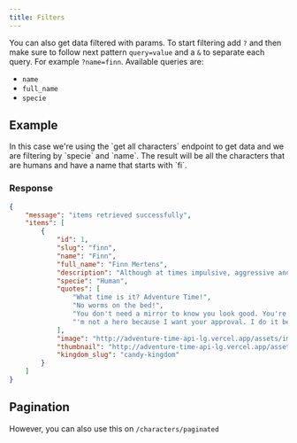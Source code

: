 ```yaml
---
title: Filters
---
```



You can also get data filtered with params. To start filtering add `?` and then make sure to follow next pattern `query=value` and a `&` to separate each query. For example `?name=finn`.
Available queries are:
- `name`
- `full_name`
- `specie`

## Example 
<CodeEndpoint path="/characters?specie=human&name=fi"/>
In this case we're using the `get all characters` endpoint to get data and we are filtering by `specie` and `name`. The result will be all the characters that are humans and have a name that starts with `fi`.


### Response
```json
{
    "message": "items retrieved successfully",
    "items": [
        {
            "id": 1,
            "slug": "finn",
            "name": "Finn",
            "full_name": "Finn Mertens",
            "description": "Although at times impulsive, aggressive and short tempered, Finn is a kind, brave, selfless, and righteous boy. His aspirations to become a great hero makes him somewhat of a moral sheriff in the Land of Ooo, as he is willing to help and protect any innocent person or creature",
            "specie": "Human",
            "quotes": [
                "What time is it? Adventure Time!",
                "No worms on the bed!",
                "You don't need a mirror to know you look good. You're beautiful on the inside.",
                "'m not a hero because I want your approval. I do it because I want to!"
            ],
            "image": "http://adventure-time-api-lg.vercel.app/assets/images/characters/finn.webp",
            "thumbnail": "http://adventure-time-api-lg.vercel.app/assets/images/characters/finn-thumbnail.webp",
            "kingdom_slug": "candy-kingdom"
        }
    ]
}
```

## Pagination
However, you can also use this on `/characters/paginated`
<CodeEndpoint path="/characters/paginated?specie=human&name=fi"/>